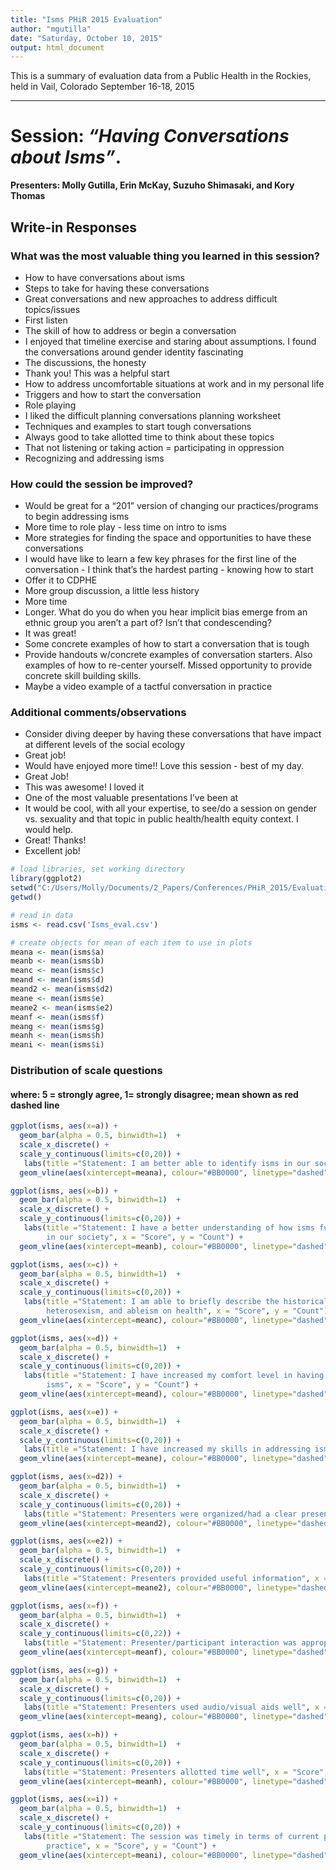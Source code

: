 ```yaml
---
title: "Isms PHiR 2015 Evaluation"
author: "mgutilla"
date: "Saturday, October 10, 2015"
output: html_document
---
```

This is a summary of evaluation data from a Public Health in the Rockies, held in Vail, Colorado September 16-18, 2015 

---------------------------------------------------------------------------
# Session: *"Having Conversations about Isms"*.

**Presenters: Molly Gutilla, Erin McKay, Suzuho Shimasaki, and Kory Thomas**

## Write-in Responses

### What was the most valuable thing you learned in this session?
* How to have conversations about isms
* Steps to take for having these conversations
* Great conversations and new approaches to address difficult topics/issues
* First listen
* The skill of how to address or begin a conversation
* I enjoyed that timeline exercise and staring about assumptions. I found the conversations around gender identity fascinating
* The discussions, the honesty
* Thank you! This was a helpful start
* How to address uncomfortable situations at work and in my personal life
* Triggers and how to start the conversation
* Role playing
* I liked the difficult planning conversations planning worksheet
* Techniques and examples to start tough conversations
* Always good to take allotted time to think about these topics
* That not listening or taking action = participating in oppression
* Recognizing and addressing isms

### How could the session be improved?
* Would be great for a "201" version of changing our practices/programs to begin addressing isms
* More time to role play - less time on intro to isms
* More strategies for finding the space and opportunities to have these conversations
* I would have like to learn a few key phrases for the first line of the conversation - I think that's the hardest parting - knowing how to start
* Offer it to CDPHE
* More group discussion, a little less history
* More time
* Longer. What do you do when you hear implicit bias emerge from an ethnic group you aren't a part of? Isn't that condescending?
* It was great!
* Some concrete examples of how to start a conversation that is tough
* Provide handouts w/concrete examples of conversation starters. Also examples of how to re-center yourself. Missed opportunity to provide concrete skill building skills.
* Maybe a video example of a tactful conversation in practice


### Additional comments/observations
* Consider diving deeper by having these conversations that have impact at different levels of the social ecology
* Great job!
* Would have enjoyed more time!! Love this session - best of my day.
* Great Job!
* This was awesome! I loved it
* One of the most valuable presentations I've been at
* It would be cool, with all your expertise, to see/do a session on gender vs. sexuality and that topic in public health/health equity context. I would help.
* Great! Thanks!
* Excellent job!



```r
# load libraries, set working directory
library(ggplot2)
setwd("C:/Users/Molly/Documents/2_Papers/Conferences/PHiR_2015/Evaluation/PHiR_2015_evaluation")
getwd()

# read in data
isms <- read.csv('Isms_eval.csv')

# create objects for mean of each item to use in plots
meana <- mean(isms$a)
meanb <- mean(isms$b)
meanc <- mean(isms$c)
meand <- mean(isms$d)
meand2 <- mean(isms$d2)
meane <- mean(isms$e)
meane2 <- mean(isms$e2)
meanf <- mean(isms$f)
meang <- mean(isms$g)
meanh <- mean(isms$h)
meani <- mean(isms$i)

```

### Distribution of scale questions
#### where: 5 = strongly agree, 1= strongly disagree; mean shown as red dashed line

```r

ggplot(isms, aes(x=a)) +
  geom_bar(alpha = 0.5, binwidth=1)  + 
  scale_x_discrete() +
  scale_y_continuous(limits=c(0,20)) +
   labs(title ="Statement: I am better able to identify isms in our society", x = "Score", y = "Count") +
  geom_vline(aes(xintercept=meana), colour="#BB0000", linetype="dashed", labels="Mean", show_guide=TRUE) 

ggplot(isms, aes(x=b)) +
  geom_bar(alpha = 0.5, binwidth=1)  + 
  scale_x_discrete() +
  scale_y_continuous(limits=c(0,20)) +
   labs(title ="Statement: I have a better understanding of how isms function 
        in our society", x = "Score", y = "Count") +
  geom_vline(aes(xintercept=meanb), colour="#BB0000", linetype="dashed", labels="Mean", show_guide=TRUE) 

ggplot(isms, aes(x=c)) +
  geom_bar(alpha = 0.5, binwidth=1)  + 
  scale_x_discrete() +
  scale_y_continuous(limits=c(0,20)) +
   labs(title ="Statement: I am able to briefly describe the historical impact of racism, sexism
        heterosexism, and ableism on health", x = "Score", y = "Count") +
  geom_vline(aes(xintercept=meanc), colour="#BB0000", linetype="dashed", labels="Mean", show_guide=TRUE) 

ggplot(isms, aes(x=d)) +
  geom_bar(alpha = 0.5, binwidth=1)  + 
  scale_x_discrete() +
  scale_y_continuous(limits=c(0,20)) +
   labs(title ="Statement: I have increased my comfort level in having conversations about
        isms", x = "Score", y = "Count") +
  geom_vline(aes(xintercept=meand), colour="#BB0000", linetype="dashed", labels="Mean", show_guide=TRUE) 

ggplot(isms, aes(x=e)) +
  geom_bar(alpha = 0.5, binwidth=1)  + 
  scale_x_discrete() +
  scale_y_continuous(limits=c(0,20)) +
   labs(title ="Statement: I have increased my skills in addressing isms", x = "Score", y = "Count") +
  geom_vline(aes(xintercept=meane), colour="#BB0000", linetype="dashed", labels="Mean", show_guide=TRUE) 

ggplot(isms, aes(x=d2)) +
  geom_bar(alpha = 0.5, binwidth=1)  + 
  scale_x_discrete() +
  scale_y_continuous(limits=c(0,20)) +
   labs(title ="Statement: Presenters were organized/had a clear presentation", x = "Score", y = "Count") +
  geom_vline(aes(xintercept=meand2), colour="#BB0000", linetype="dashed", labels="Mean", show_guide=TRUE) 

ggplot(isms, aes(x=e2)) +
  geom_bar(alpha = 0.5, binwidth=1)  + 
  scale_x_discrete() +
  scale_y_continuous(limits=c(0,20)) +
   labs(title ="Statement: Presenters provided useful information", x = "Score", y = "Count") +
  geom_vline(aes(xintercept=meane2), colour="#BB0000", linetype="dashed", labels="Mean", show_guide=TRUE) 

ggplot(isms, aes(x=f)) +
  geom_bar(alpha = 0.5, binwidth=1)  + 
  scale_x_discrete() +
  scale_y_continuous(limits=c(0,22)) +
   labs(title ="Statement: Presenter/participant interaction was appropriate", x = "Score", y = "Count") +
  geom_vline(aes(xintercept=meanf), colour="#BB0000", linetype="dashed", labels="Mean", show_guide=TRUE) 

ggplot(isms, aes(x=g)) +
  geom_bar(alpha = 0.5, binwidth=1)  + 
  scale_x_discrete() +
  scale_y_continuous(limits=c(0,20)) +
   labs(title ="Statement: Presenters used audio/visual aids well", x = "Score", y = "Count") +
  geom_vline(aes(xintercept=meang), colour="#BB0000", linetype="dashed", labels="Mean", show_guide=TRUE) 

ggplot(isms, aes(x=h)) +
  geom_bar(alpha = 0.5, binwidth=1)  + 
  scale_x_discrete() +
  scale_y_continuous(limits=c(0,20)) +
   labs(title ="Statement: Presenters allotted time well", x = "Score", y = "Count") +
  geom_vline(aes(xintercept=meanh), colour="#BB0000", linetype="dashed", labels="Mean", show_guide=TRUE) 

ggplot(isms, aes(x=i)) +
  geom_bar(alpha = 0.5, binwidth=1)  + 
  scale_x_discrete() +
  scale_y_continuous(limits=c(0,20)) +
   labs(title ="Statement: The session was timely in terms of current public health 
        practice", x = "Score", y = "Count") +
  geom_vline(aes(xintercept=meani), colour="#BB0000", linetype="dashed", labels="Mean", show_guide=TRUE) 

```
